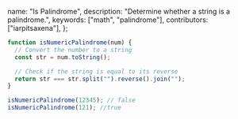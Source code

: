   name: "Is Palindrome",
  description: "Determine whether a string is a palindrome.",
  keywords: ["math", "palindrome"],
  contributors: ["iarpitsaxena"],
};

```javascript
function isNumericPalindrome(num) {
  // Convert the number to a string
  const str = num.toString();

  // Check if the string is equal to its reverse
  return str === str.split("").reverse().join("");
}
```

```javascript
isNumericPalindrome(12345); // false
isNumericPalindrome(121); //true
```
